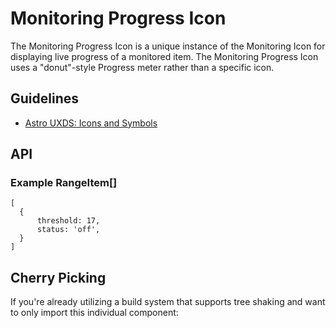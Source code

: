 
<Meta of={MonitoringProgressIconStories} />

# Monitoring Progress Icon

The Monitoring Progress Icon is a unique instance of the Monitoring Icon for displaying live progress of a monitored item. The Monitoring Progress Icon uses a "donut"-style Progress meter rather than a specific icon.

## Guidelines

* [Astro UXDS: Icons and Symbols](https://astrouxds.com/ui-components/icons-and-symbols)

<Canvas of={MonitoringProgressIconStories.MonitoringProgressIcon} />

## API

<Controls />

### Example RangeItem\[]

```
[
  {
      threshold: 17,
      status: 'off',
  }
]
```

## Cherry Picking

If you're already utilizing a build system that supports tree shaking and want to only import this individual component:

```js
import { RuxMonitoringProgressIcon } from '@astrouxds/astro-web-components/dist/components/rux-monitoring-progress-icon'
import { RuxStatus } from '@astrouxds/astro-web-components/dist/components/rux-status'

customElements.define('rux-monitoring-progress-icon', RuxMonitoringProgressIcon)
customElements.define('rux-status', RuxStatus)
```

